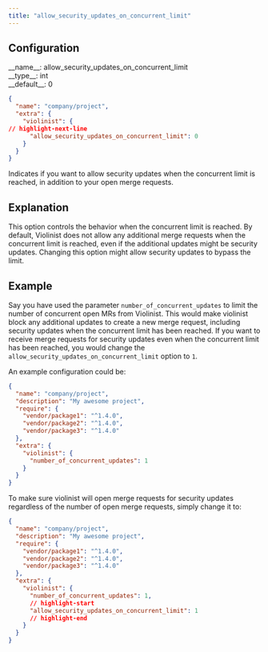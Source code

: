 ```yaml
---
title: "allow_security_updates_on_concurrent_limit"
---
```


## Configuration

<div className="config-wrapper"><div className="config">__name__: allow_security_updates_on_concurrent_limit</div>
<div className="config">__type__: int</div>
<div className="config">__default__: 0</div></div>


```json showLineNumbers
{
  "name": "company/project",
  "extra": {
    "violinist": {
// highlight-next-line
      "allow_security_updates_on_concurrent_limit": 0
    }
  }
}
```


Indicates if you want to allow security updates when the concurrent limit is reached, in addition to your open merge requests.


## Explanation

This option controls the behavior when the concurrent limit is reached. By default, Violinist does not allow any additional merge requests when the concurrent limit is reached, even if the additional updates might be security updates. Changing this option might allow security updates to bypass the limit.

## Example

Say you have used the parameter `number_of_concurrent_updates` to limit the number of concurrent open MRs from Violinist. This would make violinist block any additional updates to create a new merge request, including security updates when the concurrent limit has been reached. If you want to receive merge requests for security updates even when the concurrent limit has been reached, you would change the `allow_security_updates_on_concurrent_limit` option to `1`.

An example configuration could be:

```json showLineNumbers
{
  "name": "company/project",
  "description": "My awesome project",
  "require": {
    "vendor/package1": "^1.4.0",
    "vendor/package2": "^1.4.0",
    "vendor/package3": "^1.4.0"
  },
  "extra": {
    "violinist": {
      "number_of_concurrent_updates": 1
    }
  }
}
```


To make sure violinist will open merge requests for security updates regardless of the number of open merge requests, simply change it to:

```json showLineNumbers
{
  "name": "company/project",
  "description": "My awesome project",
  "require": {
    "vendor/package1": "^1.4.0",
    "vendor/package2": "^1.4.0",
    "vendor/package3": "^1.4.0"
  },
  "extra": {
    "violinist": {
      "number_of_concurrent_updates": 1,
      // highlight-start
      "allow_security_updates_on_concurrent_limit": 1
      // highlight-end
    }
  }
}
```

